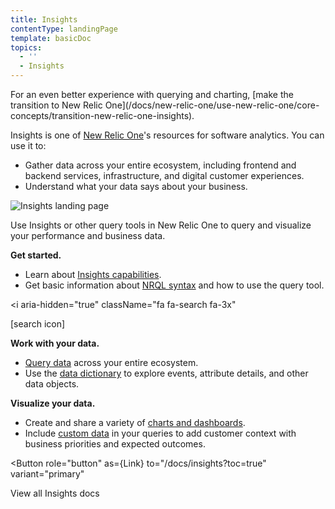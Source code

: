 ```yaml
---
title: Insights
contentType: landingPage
template: basicDoc
topics:
  - ''
  - Insights
---
```



<Callout variant="important">
  For an even better experience with querying and charting, [make the transition to New Relic One](/docs/new-relic-one/use-new-relic-one/core-concepts/transition-new-relic-one-insights).
</Callout>

Insights is one of [New Relic One](/docs/new-relic-one/use-new-relic-one/get-started/introduction-new-relic-one)'s resources for software analytics. You can use it to:

* Gather data across your entire ecosystem, including frontend and backend services, infrastructure, and digital customer experiences.
* Understand what your data says about your business.

![Insights landing page](./images/insights-landing-page-prototype1-072020.png "Insights landing page")

Use Insights or other query tools in New Relic One to query and visualize your performance and business data.

<Icon
  name="check-square"
  size="3em"
/>

**Get started.**

* Learn about [Insights capabilities](/docs/insights/using-insights-ui/getting-started/introduction-new-relic-insights).
* Get basic information about [NRQL syntax](/docs/query-data/nrql-new-relic-query-language/getting-started/introduction-nrql) and how to use the query tool.

<i
  aria-hidden="true"
  className="fa fa-search fa-3x"
>
  \[search icon]
</i>

**Work with your data.**

* [Query data](/docs/insights/event-data-sources) across your entire ecosystem.
* Use the [data dictionary](https://docs.newrelic.com/attribute-dictionary) to explore events, attribute details, and other data objects.

<Icon
  name="bar-chart-2"
  size="3em"
/>

**Visualize your data.**

* Create and share a variety of [charts and dashboards](/docs/insights/use-insights-ui/manage-dashboards/create-edit-insights-dashboards).
* Include [custom data](/docs/insights/insights-data-sources/custom-data) in your queries to add customer context with business priorities and expected outcomes.

<Button
  role="button"
  as={Link}
  to="/docs/insights?toc=true"
  variant="primary"
>
  View all Insights docs
</Button>
